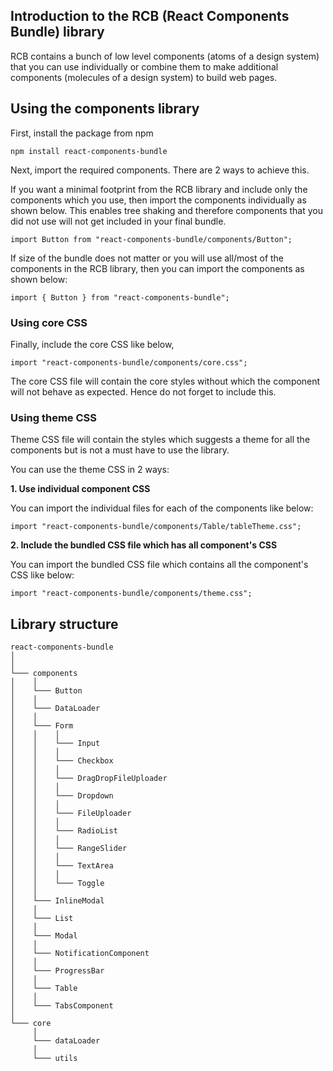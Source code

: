 
<Meta title="Design System|Introduction" />

## Introduction to the RCB (React Components Bundle) library

RCB contains a bunch of low level components (atoms of a design system) that you can use individually 
or combine them to make additional components (molecules of a design system) to build web pages.

## Using the components library

First, install the package from npm

```
npm install react-components-bundle
```

Next, import the required components. There are 2 ways to achieve this.

If you want a minimal footprint from the RCB library and include only the components which you use, 
then import the components individually as shown below. 
This enables tree shaking and therefore components that you did not use will not get included in your final bundle.

```
import Button from "react-components-bundle/components/Button";
```

If size of the bundle does not matter or you will use all/most of the components in the RCB library, 
then you can import the components as shown below:

```
import { Button } from "react-components-bundle";
```

### Using core CSS

Finally, include the core CSS like below,

```
import "react-components-bundle/components/core.css";
```

The core CSS file will contain the core styles without which the component will not behave as expected. 
Hence do not forget to include this. 

### Using theme CSS

Theme CSS file will contain the styles which suggests a theme for all the components but is not a must have to use the library.

You can use the theme CSS in 2 ways:

**1. Use individual component CSS**

You can import the individual files for each of the components like below:

```
import "react-components-bundle/components/Table/tableTheme.css";
```

**2. Include the bundled CSS file which has all component's CSS**

You can import the bundled CSS file which contains all the component's CSS like below:

```
import "react-components-bundle/components/theme.css";
```

## Library structure

```
react-components-bundle
│
│
└─── components
│    │   
│    └─── Button
│    │
│    └─── DataLoader
│    │   
│    └─── Form
│    │    │   
│    │    └─── Input
│    │    │    
│    │    └─── Checkbox
│    │    │    
│    │    └─── DragDropFileUploader
│    │    │    
│    │    └─── Dropdown
│    │    │   
│    │    └─── FileUploader
│    │    │   
│    │    └─── RadioList
│    │    │   
│    │    └─── RangeSlider
│    │    │    
│    │    └─── TextArea
│    │    │    
│    │    └─── Toggle
│    │
│    └─── InlineModal
│    │
│    └─── List
│    │
│    └─── Modal
│    │
│    └─── NotificationComponent
│    │
│    └─── ProgressBar
│    │
│    └─── Table
│    │
│    └─── TabsComponent
│   
└─── core
     │
     └─── dataLoader
     │
     └─── utils
```